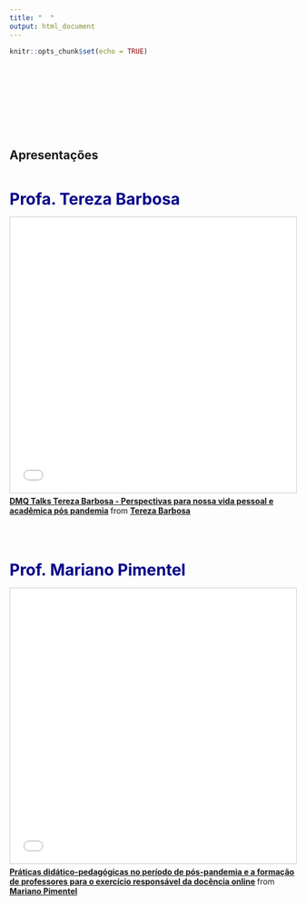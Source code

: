 ```yaml
---
title: "  "
output: html_document
---
```


```r
knitr::opts_chunk$set(echo = TRUE)
```
<br>
<br>
<br>
<br>
<br>
<br>
<br>

## Apresentações
<br>

<span style=" font-size: 28px; font-weight:bold; color:darkblue;">Profa. Tereza Barbosa</span>


<iframe src="//www.slideshare.net/slideshow/embed_code/key/lJbE4gjdsEvGna" width="595" height="485" frameborder="0" marginwidth="0" marginheight="0" scrolling="no" style="border:1px solid #CCC; border-width:1px; margin-bottom:5px; max-width: 100%;" allowfullscreen> </iframe> <div style="margin-bottom:5px"> <strong> <a href="//www.slideshare.net/StevenRoss16/dmq-talks-tereza-barbosa-perspectivas-para-nossa-vida-pessoal-e-acadmica-ps-pandemia" title="DMQ Talks Tereza Barbosa - Perspectivas para nossa vida pessoal e acadêmica pós pandemia" target="_blank">DMQ Talks Tereza Barbosa - Perspectivas para nossa vida pessoal e acadêmica pós pandemia</a> </strong> from <strong><a href="https://www.slideshare.net/StevenRoss16" target="_blank">Tereza Barbosa</a></strong> </div>

<br>
<br>
<br>


<span style=" font-size: 28px; font-weight:bold; color:darkblue;">Prof. Mariano Pimentel</span>

<iframe src="//www.slideshare.net/slideshow/embed_code/key/eKc5AIkFAXdiYh" width="595" height="485" frameborder="0" marginwidth="0" marginheight="0" scrolling="no" style="border:1px solid #CCC; border-width:1px; margin-bottom:5px; max-width: 100%;" allowfullscreen> </iframe> <div style="margin-bottom:5px"> <strong> <a href="//www.slideshare.net/pimentelmariano/prticas-didticopedaggicas-no-perodo-de-pspandemia-e-a-formao-de-professores-para-o-exerccio-responsvel-da-docncia-online" title="Práticas didático-pedagógicas no período de pós-pandemia e a formação de professores para o exercício responsável da docência online" target="_blank">Práticas didático-pedagógicas no período de pós-pandemia e a formação de professores para o exercício responsável da docência online</a> </strong> from <strong><a href="https://www.slideshare.net/pimentelmariano" target="_blank">Mariano Pimentel</a></strong> </div>





